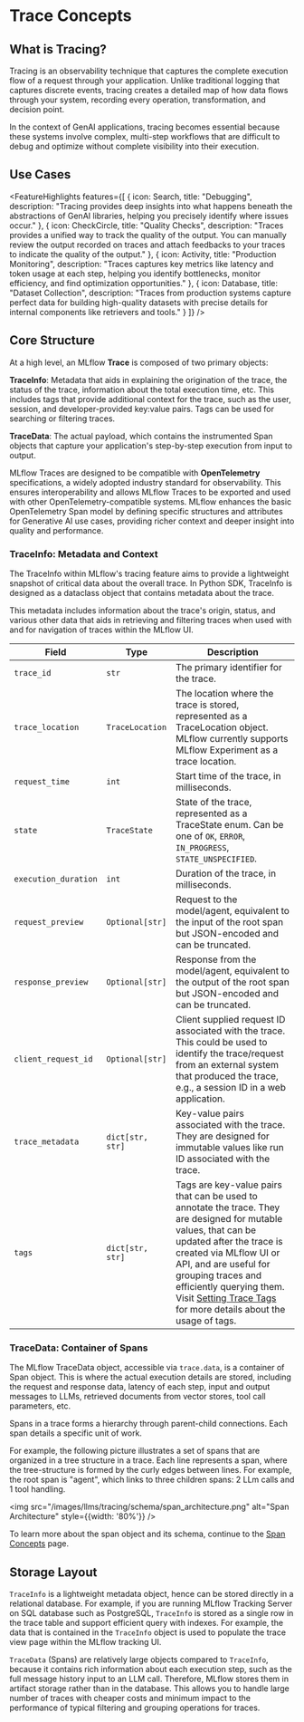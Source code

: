 
# Trace Concepts

## What is Tracing?

Tracing is an observability technique that captures the complete execution flow of a request through your application. Unlike traditional logging that captures discrete events, tracing creates a detailed map of how data flows through your system, recording every operation, transformation, and decision point.

In the context of GenAI applications, tracing becomes essential because these systems involve complex, multi-step workflows that are difficult to debug and optimize without complete visibility into their execution.

<ImageBox
  src="/images/llms/tracing/genai-trace-debug.png"
  alt="Trace Example"
  width="70%"
  caption="Example of a Trace for a Tool Calling Agent"
/>

## Use Cases

<FeatureHighlights features={[
  {
    icon: Search,
    title: "Debugging",
    description: "Tracing provides deep insights into what happens beneath the abstractions of GenAI libraries, helping you precisely identify where issues occur."
  },
  {
    icon: CheckCircle,
    title: "Quality Checks",
    description: "Traces provides a unified way to track the quality of the output. You can manually review the output recorded on traces and attach feedbacks to your traces to indicate the quality of the output."
  },
  {
    icon: Activity,
    title: "Production Monitoring",
    description: "Traces captures key metrics like latency and token usage at each step, helping you identify bottlenecks, monitor efficiency, and find optimization opportunities."
  },
  {
    icon: Database,
    title: "Dataset Collection",
    description: "Traces from production systems capture perfect data for building high-quality datasets with precise details for internal components like retrievers and tools."
  }
]} />

## Core Structure

At a high level, an MLflow **Trace** is composed of two primary objects:

**<APILink fn="mlflow.entities.TraceInfo">TraceInfo</APILink>**: Metadata that aids in explaining the origination of the trace, the status of the trace, information about the total execution time, etc. This includes tags that provide additional context for the trace, such as the user, session, and developer-provided key:value pairs. Tags can be used for searching or filtering traces.

**<APILink fn="mlflow.entities.TraceData">TraceData</APILink>**: The actual payload, which contains the instrumented <APILink fn="mlflow.entities.Span">Span</APILink> objects that capture your application's step-by-step execution from input to output.

<ImageBox 
  src="/images/llms/tracing/schema/trace_architecture.png" 
  alt="Trace Architecture" 
  width="70%" 
  caption="MLflow Trace Architecture Overview"
/>

MLflow Traces are designed to be compatible with **OpenTelemetry** specifications, a widely adopted industry standard for observability. This ensures interoperability and allows MLflow Traces to be exported and used with other OpenTelemetry-compatible systems. MLflow enhances the basic OpenTelemetry Span model by defining specific structures and attributes for Generative AI use cases, providing richer context and deeper insight into quality and performance.

### TraceInfo: Metadata and Context

The <APILink fn="mlflow.entities.TraceInfo">TraceInfo</APILink> within MLflow's tracing feature aims to provide a lightweight snapshot of critical data about the overall trace. In Python SDK, <APILink fn="mlflow.entities.TraceInfo">TraceInfo</APILink> is designed as a dataclass object that contains metadata about the trace.

This metadata includes information about the trace's origin, status, and various other data that aids in retrieving and filtering traces when used with <APILink fn="mlflow.search_traces" /> and for navigation of traces within the MLflow UI.

| Field                | Type                                                                  | Description                                                                                                                                                                                                                                                                                                                                    |
| -------------------- | --------------------------------------------------------------------- | ---------------------------------------------------------------------------------------------------------------------------------------------------------------------------------------------------------------------------------------------------------------------------------------------------------------------------------------------- |
| `trace_id`           | `str`                                                                 | The primary identifier for the trace.                                                                                                                                                                                                                                                                                                          |
| `trace_location`     | <APILink fn="mlflow.entities.TraceLocation">`TraceLocation`</APILink> | The location where the trace is stored, represented as a TraceLocation object. MLflow currently supports MLflow Experiment as a trace location.                                                                                                                                                                                                |
| `request_time`       | `int`                                                                 | Start time of the trace, in milliseconds.                                                                                                                                                                                                                                                                                                      |
| `state`              | <APILink fn="mlflow.entities.TraceState">`TraceState`</APILink>       | State of the trace, represented as a TraceState enum. Can be one of `OK`, `ERROR`, `IN_PROGRESS`, `STATE_UNSPECIFIED`.                                                                                                                                                                                                                         |
| `execution_duration` | `int`                                                                 | Duration of the trace, in milliseconds.                                                                                                                                                                                                                                                                                                        |
| `request_preview`    | `Optional[str]`                                                       | Request to the model/agent, equivalent to the input of the root span but JSON-encoded and can be truncated.                                                                                                                                                                                                                                    |
| `response_preview`   | `Optional[str]`                                                       | Response from the model/agent, equivalent to the output of the root span but JSON-encoded and can be truncated.                                                                                                                                                                                                                                |
| `client_request_id`  | `Optional[str]`                                                       | Client supplied request ID associated with the trace. This could be used to identify the trace/request from an external system that produced the trace, e.g., a session ID in a web application.                                                                                                                                               |
| `trace_metadata`     | `dict[str, str]`                                                      | Key-value pairs associated with the trace. They are designed for immutable values like run ID associated with the trace.                                                                                                                                                                                                                       |
| `tags`               | `dict[str, str]`                                                      | Tags are key-value pairs that can be used to annotate the trace. They are designed for mutable values, that can be updated after the trace is created via MLflow UI or API, and are useful for grouping traces and efficiently querying them. Visit [Setting Trace Tags](/genai/tracing/attach-tags) for more details about the usage of tags. |

### TraceData: Container of Spans

The MLflow <APILink fn="mlflow.entities.TraceData">TraceData</APILink> object, accessible via `trace.data`, is a container of <APILink fn="mlflow.entities.Span">Span</APILink> object. This is where the actual execution details are stored, including the request and response data, latency of each step, input and output messages to LLMs, retrieved documents from vector stores, tool call parameters, etc.

Spans in a trace forms a hierarchy through parent-child connections. Each span details a specific unit of work.

For example, the following picture illustrates a set of spans that are organized in a tree structure in a trace. Each line represents a span, where the tree-structure is formed by the curly edges between lines. For example, the root span is "agent", which links to three children spans: 2 LLm calls and 1 tool handling.

<img src="/images/llms/tracing/schema/span_architecture.png" alt="Span Architecture" style={{width: '80%'}} />

To learn more about the span object and its schema, continue to the [Span Concepts](/genai/tracing/concepts/span) page.

## Storage Layout

`TraceInfo` is a lightweight metadata object, hence can be stored directly in a relational database. For example, if you are running MLflow Tracking Server on SQL database such as PostgreSQL, `TraceInfo` is stored as a single row in the trace table and support efficient query with indexes. For example, the data that is contained in the `TraceInfo` object is used to populate the trace view page within the MLflow tracking UI.

`TraceData` (Spans) are relatively large objects compared to `TraceInfo`, because it contains rich information about each execution step, such as the full message history input to an LLM call. Therefore, MLflow stores them in artifact storage rather than in the database. This allows you to handle large number of traces with cheaper costs and minimum impact to the performance of typical filtering and grouping operations for traces.
